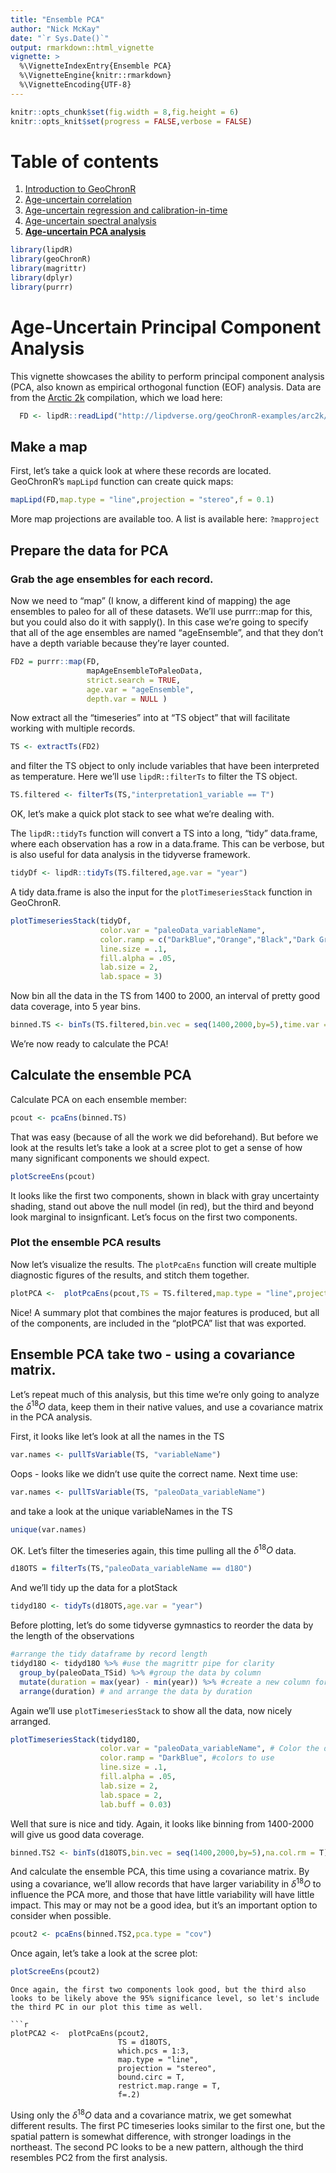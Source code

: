 ```yaml
---
title: "Ensemble PCA"
author: "Nick McKay"
date: "`r Sys.Date()`"
output: rmarkdown::html_vignette
vignette: >
  %\VignetteIndexEntry{Ensemble PCA}
  %\VignetteEngine{knitr::rmarkdown}
  %\VignetteEncoding{UTF-8}
---
```

  
```r
knitr::opts_chunk$set(fig.width = 8,fig.height = 6) 
knitr::opts_knit$set(progress = FALSE,verbose = FALSE)

```
# Table of contents
  
  1. [Introduction to GeoChronR](Introduction.html)
  2. [Age-uncertain correlation](correlation.html)
  3. [Age-uncertain regression and calibration-in-time](regression.html)
  4. [Age-uncertain spectral analysis](spectral.html)
  5. [**Age-uncertain PCA analysis**](pca.html)

  
```r
library(lipdR)
library(geoChronR)
library(magrittr)
library(dplyr)
library(purrr)
```
  
# Age-Uncertain Principal Component Analysis
  
This vignette showcases the ability to perform principal component analysis (PCA, also known as empirical orthogonal function (EOF) analysis. Data are from the [Arctic 2k](https://www.nature.com/articles/sdata201426) compilation, which we load here:    

```r
  FD <- lipdR::readLipd("http://lipdverse.org/geoChronR-examples/arc2k/Arctic2k.zip") 
```

## Make a map
First, let's take a quick look at where these records are located. GeoChronR's `mapLipd` function can create quick maps:

```r
mapLipd(FD,map.type = "line",projection = "stereo",f = 0.1)
```

More map projections are available too. A list is available here:
`?mapproject`

## Prepare the data for PCA

### Grab the age ensembles for each record. 
Now we need to "map" (I know, a different kind of mapping) the age ensembles to paleo for all of these datasets. We'll use purrr::map for this, but you could also do it with sapply(). In this case we're going to specify that all of the age ensembles are named "ageEnsemble", and that they don't have a depth variable because they're layer counted.
```r
FD2 = purrr::map(FD,
                 mapAgeEnsembleToPaleoData,
                 strict.search = TRUE,
                 age.var = "ageEnsemble",
                 depth.var = NULL )
```

Now extract all the "timeseries" into at "TS object" that will facilitate working with multiple records.

```r
TS <- extractTs(FD2)
```

and filter the TS object to only include variables that have been interpreted as temperature. Here we'll use `lipdR::filterTs` to filter the TS object.

```r
TS.filtered <- filterTs(TS,"interpretation1_variable == T")
```
OK, let's make a quick plot stack to see what we're dealing with.

The `lipdR::tidyTs` function will convert a TS into a long, "tidy" data.frame, where each observation has a row in a data.frame. This can be verbose, but is also useful for data analysis in the tidyverse framework. 

```r
tidyDf <- lipdR::tidyTs(TS.filtered,age.var = "year")
```

A tidy data.frame is also the input for the `plotTimeseriesStack` function in GeoChronR.


```r
plotTimeseriesStack(tidyDf, 
                    color.var = "paleoData_variableName", 
                    color.ramp = c("DarkBlue","Orange","Black","Dark Green"),
                    line.size = .1, 
                    fill.alpha = .05,
                    lab.size = 2,
                    lab.space = 3)
```


Now bin all the data in the TS from 1400 to 2000, an interval of pretty good data coverage, into 5 year bins. 

```r
binned.TS <- binTs(TS.filtered,bin.vec = seq(1400,2000,by=5),time.var = "ageEnsemble")
```

We're now ready to calculate the PCA!

## Calculate the ensemble PCA

Calculate PCA on each ensemble member:
```r
pcout <- pcaEns(binned.TS)
```

That was easy (because of all the work we did beforehand). But before we look at the results let's take a look at a scree plot to get a sense of how many significant components we should expect. 

```r
plotScreeEns(pcout)
```


It looks like the first two components, shown in black with gray uncertainty shading, stand out above the null model (in red), but the third and beyond look marginal to insignficant. Let's focus on the first two components.

### Plot the ensemble PCA results

Now let's visualize the results. The `plotPcaEns` function will create multiple diagnostic figures of the results, and stitch them together. 

```r
plotPCA <-  plotPcaEns(pcout,TS = TS.filtered,map.type = "line",projection = "stereo",bound.circ = T,restrict.map.range = T,f=.1,legend.position = c(0.5,.6),which.pcs = 1:2,which.leg = 2)
```

Nice! A summary plot that combines the major features is produced, but all of the components, are included in the "plotPCA" list that was exported. 

## Ensemble PCA take two - using a covariance matrix.
Let's repeat much of this analysis, but this time we're only going to analyze the $\delta^{18}O$ data, keep them in their native values, and use a covariance matrix in the PCA analysis. 

First, it looks like let's look at all the names in the TS
```r
var.names <- pullTsVariable(TS, "variableName")
```
Oops - looks like we didn't use quite the correct name. Next time use: 

```r
var.names <- pullTsVariable(TS, "paleoData_variableName")
```

and take a look at the unique variableNames in the TS

```r
unique(var.names)
```

OK. Let's filter the timeseries again, this time pulling all the $\delta^{18}O$ data.

```r
d18OTS = filterTs(TS,"paleoData_variableName == d18O")
```

And we'll tidy up the data for a plotStack

```r
tidyd18O <- tidyTs(d18OTS,age.var = "year")

```

Before plotting, let's do some tidyverse gymnastics to reorder the data by the length of the observations
```r
#arrange the tidy dataframe by record length
tidyd18O <- tidyd18O %>% #use the magrittr pipe for clarity
  group_by(paleoData_TSid) %>% #group the data by column
  mutate(duration = max(year) - min(year)) %>% #create a new column for the duration
  arrange(duration) # and arrange the data by duration

```

Again we'll use `plotTimeseriesStack` to show all the data, now nicely arranged.
```r
plotTimeseriesStack(tidyd18O, 
                    color.var = "paleoData_variableName", # Color the data by the variable name (all the same in the case)
                    color.ramp = "DarkBlue", #colors to use
                    line.size = .1, 
                    fill.alpha = .05,
                    lab.size = 2,
                    lab.space = 2,
                    lab.buff = 0.03)
```

Well that sure is nice and tidy. Again, it looks like binning from 1400-2000 will give us good data coverage. 

```r
binned.TS2 <- binTs(d18OTS,bin.vec = seq(1400,2000,by=5),na.col.rm = T)
```

And calculate the ensemble PCA, this time using a covariance matrix. By using a covariance, we'll allow records that have larger variability in $\delta^{18}O$ to influence the PCA more, and those that have little variability will have little impact. This may or may not be a good idea, but it's an important option to consider when possible. 

```r
pcout2 <- pcaEns(binned.TS2,pca.type = "cov")
```

Once again, let's take a look at the scree plot:

```r
plotScreeEns(pcout2)
```
```
Once again, the first two components look good, but the third also looks to be likely above the 95% significance level, so let's include the third PC in our plot this time as well. 

```r
plotPCA2 <-  plotPcaEns(pcout2,
                        TS = d18OTS,
                        which.pcs = 1:3,  
                        map.type = "line",
                        projection = "stereo",
                        bound.circ = T,
                        restrict.map.range = T,
                        f=.2)
```

Using only the $\delta^{18}O$ data and a covariance matrix, we get somewhat different results. The first PC timeseries looks similar to the first one, but the spatial pattern is somewhat difference, with stronger loadings in the northeast. The second PC looks to be a new pattern, although the third resembles PC2 from the first analysis. 
